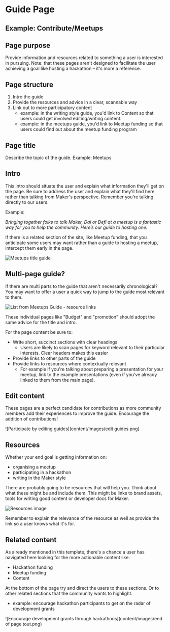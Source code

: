 # Guide Page

## Example: Contribute/Meetups

## Page purpose

Provide information and resources related to something a user is interested in pursuing. Note: that these pages aren't designed to facilitate the user achieving a goal like hosting a hackathon – it's more a reference.

## Page structure

1. Intro the guide
2. Provide the resources and advice in a clear, scannable way
3. Link out to more participatory content
   - example: in the writing style guide, you'd link to Content so that users could get involved editing/writing content.
   - example: in the meetups guide, you'd link to Meetup funding so that users could find out about the meetup funding program

## **Page title**

Describe the topic of the guide. Example: Meetups

## **Intro**

This intro should situate the user and explain what information they'll get on the page. Be sure to address the user and explain what they'll find here rather than talking from Maker's perspective. Remember you're talking directly to our users.

Example:

_Bringing together folks to talk Maker, Dai or Defi at a meetup is a fantastic way for you to help the community. Here’s our guide to hosting one._

If there is a related section of the site, like Meetup funding, that you anticipate some users may want rather than a guide to hosting a meetup, intercept them early in the page.

![Meetups title guide](content/images/meetups-guide.png)

## Multi-page guide?

If there are multi parts to the guide that aren't necessarily chronological? You may want to offer a user a quick way to jump to the guide most relevant to them.

![List from Meetups Guide - resource links]()

These individual pages like "Budget" and "promotion" should adopt the same advice for the title and intro.

For the page content be sure to:

- Write short, succinct sections with clear headings
  - Users are likely to scan pages for keyword relevant to their particular interests. Clear headers makes this easier
- Provide links to other parts of the guide
- Provide links to resources where contextually relevant
  - For example if you're talking about preparing a presentation for your meetup, link to the example presentations (even if you've already linked to them from the main page).

## Edit content

These pages are a perfect candidate for contributions as more community members add their experiences to improve the guide. Encourage the addition of contributions!

![Participate by editing guides](content/images/edit guides.png)

## Resources

Whether your end goal is getting information on:

- organising a meetup
- participating in a hackathon
- writing in the Maker style

There are probably going to be resources that will help you. Think about what these might be and include them. This might be links to brand assets, tools for writing good content or developer docs for Maker.

![Resources image]()

Remember to explain the relevance of the resource as well as provide the link so a user knows what it's for.

## Related content

As already mentioned in this template, there's a chance a user has navigated here looking for the more actionable content like:

- Hackathon funding
- Meetup funding
- Content

At the bottom of the page try and direct the users to these sections. Or to other related sections that the community wants to highlight.

- example: encourage hackathon participants to get on the radar of development grants

![Encourage development grants through hackathons](content/images/end of page tout.png)
